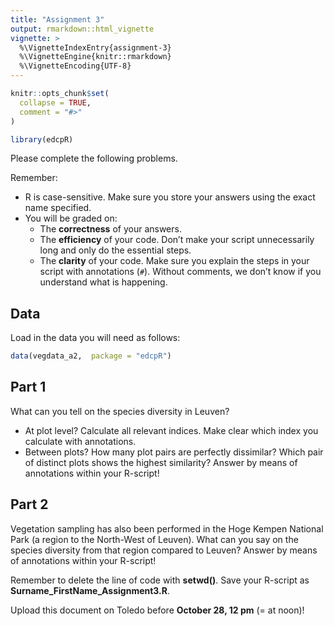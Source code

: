 ```yaml
---
title: "Assignment 3"
output: rmarkdown::html_vignette
vignette: >
  %\VignetteIndexEntry{assignment-3}
  %\VignetteEngine{knitr::rmarkdown}
  %\VignetteEncoding{UTF-8}
---
```


```r
knitr::opts_chunk$set(
  collapse = TRUE,
  comment = "#>"
)
```

```r
library(edcpR)
```

Please complete the following problems.

Remember:

- R is case-sensitive. Make sure you store your answers using the exact name specified.
- You will be graded on:
  - The **correctness** of your answers.
  - The **efficiency** of your code. Don't make your script unnecessarily long and only do the essential steps.
  - The **clarity** of your code. Make sure you explain the steps in your script with annotations (`#`). Without comments, we don't know if you understand what is happening.

## Data

Load in the data you will need as follows:

```r
data(vegdata_a2,  package = "edcpR")
```

## Part 1

What can you tell on the species diversity in Leuven? 

- At plot level? Calculate all relevant indices. Make clear which index you calculate with annotations.
- Between plots? How many plot pairs are perfectly dissimilar? Which pair of distinct plots shows the highest similarity? Answer by means of annotations within your R-script!

## Part 2

Vegetation sampling has also been performed in the Hoge Kempen National Park (a region to the North-West of Leuven). What can you say on the species diversity from that region compared to Leuven? Answer by means of annotations within your R-script!

Remember to delete the line of code with **setwd()**. Save your R-script as **Surname_FirstName_Assignment3.R**.

Upload this document on Toledo before **October 28, 12 pm** (= at noon)!